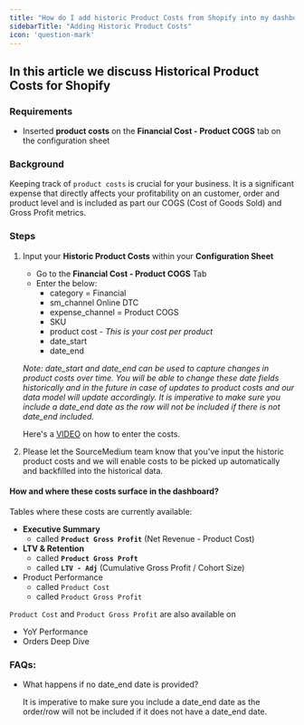 ```yaml
---
title: "How do I add historic Product Costs from Shopify into my dashboard"
sidebarTitle: "Adding Historic Product Costs"
icon: 'question-mark'
---
```

## In this article we discuss Historical Product Costs for Shopify

### Requirements

- Inserted **product costs** on the **Financial Cost - Product COGS** tab on the configuration sheet

### Background

Keeping track of `product costs` is crucial for your business. It is a significant expense that directly affects your profitability on an customer, order and product level and is included as part our COGS (Cost of Goods Sold) and Gross Profit metrics.

### Steps

1. Input your **Historic Product Costs** within your **Configuration Sheet**
    - Go to the **Financial Cost - Product COGS** Tab 
    - Enter the below: 
        - category = Financial
        - sm_channel Online DTC 
        - expense_channel = Product COGS
        - SKU
        - product cost - *This is your cost per product* 
        - date_start
        - date_end <br />
    
    *Note: date_start and date_end can be used to capture changes in product costs over time. You will be able to change these date fields historically and in the future in case of updates to product costs and our data model will update accordingly. 
        It is imperative to make sure you include a date_end date as the row will not be included if there is not date_end included.*
        
    
    Here's a [VIDEO](https://www.loom.com/share/99d5e76bd7dc4ce597639799ce100f97) on how to enter the costs.
    
2. Please let the SourceMedium team know that you've input the historic product costs and we will enable costs to be picked up automatically and backfilled into the historical data. 
#### How and where these costs surface in the dashboard?

Tables where these costs are currently available:

- **Executive Summary**
    - called **`Product Gross Profit`** (Net Revenue - Product Cost)
- **LTV & Retention**
    - called **`Product Gross Proft`**
    - called **`LTV - Adj`** (Cumulative Gross Profit / Cohort Size)
- Product Performance
    - called `Product Cost`
    - called `Product Gross Profit`
        
        

`Product Cost` and `Product Gross Profit` are also available on

- YoY Performance
- Orders Deep Dive

### FAQs:

- What happens if no date_end date is provided?
    
    It is imperative to make sure you include a date_end date as the order/row will not be included if it does not have a date_end date.